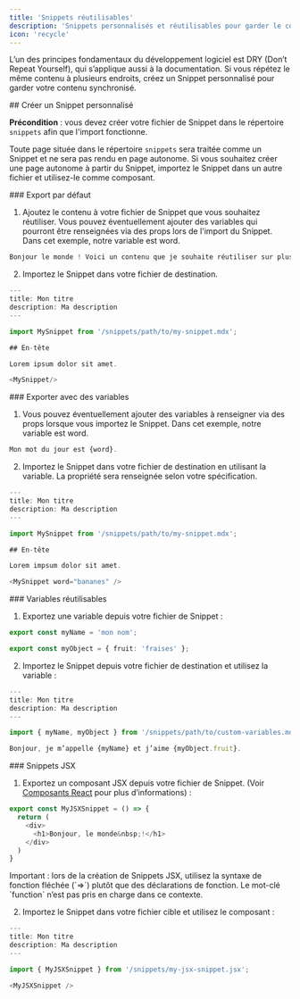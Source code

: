 ```yaml
---
title: 'Snippets réutilisables'
description: 'Snippets personnalisés et réutilisables pour garder le contenu synchronisé'
icon: 'recycle'
---
```


L’un des principes fondamentaux du développement logiciel est DRY (Don’t Repeat
Yourself), qui s’applique aussi à la documentation.
Si vous répétez le même contenu à plusieurs endroits, créez un Snippet personnalisé pour garder votre contenu synchronisé.

<div id="creating-a-custom-snippet">
  ## Créer un Snippet personnalisé
</div>

**Précondition** : vous devez créer votre fichier de Snippet dans le répertoire `snippets` afin que l&#39;import fonctionne.

Toute page située dans le répertoire `snippets` sera traitée comme un Snippet et ne sera pas
rendu en page autonome. Si vous souhaitez créer une page autonome
à partir du Snippet, importez le Snippet dans un autre fichier et utilisez-le comme
composant.

<div id="default-export">
  ### Export par défaut
</div>

1. Ajoutez le contenu à votre fichier de Snippet que vous souhaitez réutiliser. Vous pouvez éventuellement ajouter des variables qui pourront être renseignées via des props
   lors de l&#39;import du Snippet. Dans cet exemple, notre variable est word.

```typescript snippets/mon-extrait.mdx
Bonjour le monde ! Voici un contenu que je souhaite réutiliser sur plusieurs pages. 
```

2. Importez le Snippet dans votre fichier de destination.

```typescript fichier-de-destination.mdx
---
title: Mon titre
description: Ma description
---

import MySnippet from '/snippets/path/to/my-snippet.mdx';

## En-tête

Lorem ipsum dolor sit amet.

<MySnippet/>

```

<div id="exporting-with-variables">
  ### Exporter avec des variables
</div>

1. Vous pouvez éventuellement ajouter des variables à renseigner via des props lorsque vous importez le Snippet. Dans cet exemple, notre variable est word.

```typescript snippets/mon-extrait.mdx
Mon mot du jour est {word}.
```

2. Importez le Snippet dans votre fichier de destination en utilisant la variable. La propriété sera renseignée selon votre spécification.

```typescript fichier-de-destination.mdx
---
title: Mon titre
description: Ma description
---

import MySnippet from '/snippets/path/to/my-snippet.mdx';

## En-tête

Lorem impsum dolor sit amet.

<MySnippet word="bananes" />

```

<div id="reusable-variables">
  ### Variables réutilisables
</div>

1. Exportez une variable depuis votre fichier de Snippet :

```typescript snippets/path/to/custom-variables.mdx
export const myName = 'mon nom';

export const myObject = { fruit: 'fraises' };
```

2. Importez le Snippet depuis votre fichier de destination et utilisez la variable :

```typescript fichier-de-destination.mdx
---
title: Mon titre
description: Ma description
---

import { myName, myObject } from '/snippets/path/to/custom-variables.mdx';

Bonjour, je m’appelle {myName} et j’aime {myObject.fruit}.
```

<div id="jsx-snippets">
  ### Snippets JSX
</div>

1. Exportez un composant JSX depuis votre fichier de Snippet. (Voir [Composants React](/fr/fr/react-components) pour plus d’informations) :

```js icon=square-js snippets/my-jsx-snippet.jsx
export const MyJSXSnippet = () => {
  return (
    <div>
      <h1>Bonjour, le monde&nbsp;!</h1>
    </div>
  )
}
```

<Note>
  Important : lors de la création de Snippets JSX, utilisez la syntaxe de fonction fléchée (`=>`) plutôt que des déclarations de fonction. Le mot-clé `function` n’est pas pris en charge dans ce contexte.
</Note>

2. Importez le Snippet dans votre fichier cible et utilisez le composant :

```typescript fichier-destination.mdx
---
title: Mon titre
description: Ma description
---

import { MyJSXSnippet } from '/snippets/my-jsx-snippet.jsx';

<MyJSXSnippet />
```